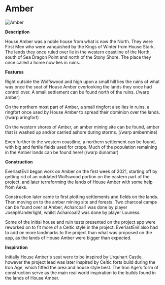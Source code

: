 

# Amber

<Image src="https://cdn.sanity.io/images/1as7cn02/production/352f3b38e068d085cd858e4466f877e84795d5e5-1242x652.jpg?w=976&h=350&fit=crop&crop=center&auto=format" alt="Amber" width={976} height={350}  />

<ProjectDetails
  floatRight
  region="North"
  house="House Amber"
  type="Ruin"
  status="Completed"
  warp="/warp amber"
  projectLead="EverlastEvil"
  dateStarted="December 29, 2020"
  dateCompleted="September 12, 2021"
/>

**Description**  
  
House Amber was a noble house from what is now the North. They were First Men who were vanquished by the Kings of Winter from House Stark. The lands they once ruled over lie in the western coastline of the North, south of Sea Dragon Point and north of the Stony Shore. The place they once called a home now lies in ruins.  
  
**Features**  
  
Right outside the Wolfswood and high upon a small hill lies the ruins of what was once the seat of House Amber overlooking the lands they once had control over. A small settlement can be found north of the ruins. (/warp amber)  
  
On the northern most part of Amber, a small ringfort also lies in ruins, a ringfort once used by House Amber to spread their dominion over the lands. (/warp aringfort)  
  
On the western shores of Amber, an amber mining site can be found, amber that is washed up and/or carried ashore during storms. (/warp ambermine)  
  
Even further to the western coastline, a northern settlement can be found, with big and fertile fields used for crops. Much of the population remaining in the Amber lands can be found here! (/warp dunomar)  
  
**Construction**  
  
EverlastEvil began work on Amber on the first week of 2021, starting off by getting rid of an outdated Wolfswood portion on the eastern part of the project, and later terraforming the lands of House Amber with some help from Aeks.  
  
Construction later came to first plotting settlements and fields on the lands. Then moving on to the amber mining site and forests. Two charcoal camps can be found over at Amber, Acharcoal1 was done by player JosephUnderlight, whilst Acharcoal2 was done by player Louness.  
  
Some of the initial house and ruin tests presented on the project app were reworked on to fit more of a Celtic style in the project. EverlastEvil also had to add on more landmarks to the project than what was proposed on the app, as the lands of House Amber were bigger than expected.  
  
**Inspiration**  
  
Initially House Amber's seat were to be inspired by Urquhart Castle, however the project lead was later inspired by Celtic forts build during the Iron Age, which fitted the area and house style best. The Iron Age's form of construction serve as the main real world inspiration to the builds found in the lands of House Amber.
